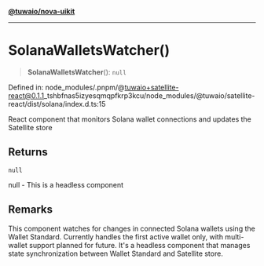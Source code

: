 [**@tuwaio/nova-uikit**](../../../../README.md)

***

# SolanaWalletsWatcher()

> **SolanaWalletsWatcher**(): `null`

Defined in: node\_modules/.pnpm/@tuwaio+satellite-react@0.1.1\_tshbfnas5izyesqmqpfkrp3kcu/node\_modules/@tuwaio/satellite-react/dist/solana/index.d.ts:15

React component that monitors Solana wallet connections and updates the Satellite store

## Returns

`null`

null - This is a headless component

## Remarks

This component watches for changes in connected Solana wallets using the Wallet Standard.
Currently handles the first active wallet only, with multi-wallet support planned for future.
It's a headless component that manages state synchronization between Wallet Standard and Satellite store.
